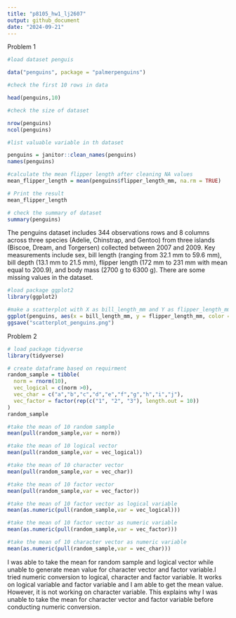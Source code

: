 ```yaml
---
title: "p8105_hw1_lj2607"
output: github_document
date: "2024-09-21"
---
```


Problem 1

```r
#load dataset penguis

data("penguins", package = "palmerpenguins")
```

```r
#check the first 10 rows in data

head(penguins,10)
```


```r
#check the size of dataset

nrow(penguins)
ncol(penguins)
```

```r
#list valuable variable in th dataset

penguins = janitor::clean_names(penguins)
names(penguins)

```

```r
#calculate the mean flipper length after cleaning NA values
mean_flipper_length = mean(penguins$flipper_length_mm, na.rm = TRUE)

# Print the result
mean_flipper_length
```

```r
# check the summary of dataset
summary(penguins)
```

The penguins dataset includes 344 observations rows and 8 columns across 
three species (Adelie, Chinstrap, and Gentoo) from three islands 
(Biscoe, Dream, and Torgersen) collected between 2007 and 2009. 
Key measurements include sex, bill length (ranging from 32.1 mm to 59.6 mm),
bill depth (13.1 mm to 21.5 mm), flipper length (172 mm to 231 mm with mean equal to 200.9), 
and body mass (2700 g to 6300 g). There are some missing values in the dataset.

```r
#load package ggplot2
library(ggplot2)

#make a scatterplot with X as bill_length_mm and Y as flipper_length_mm and color points using Species variable
ggplot(penguins, aes(x = bill_length_mm, y = flipper_length_mm, color = species)) + geom_point()
ggsave("scatterplot_penguins.png")
```

Problem 2

```r
# load package tidyverse
library(tidyverse)

# create dataframe based on requirment
random_sample = tibble(
  norm = rnorm(10),
  vec_logical = c(norm >0),
  vec_char = c("a","b","c","d","e","f","g","h","i","j"),
  vec_factor = factor(rep(c("1", "2", "3"), length.out = 10))
)
random_sample
```

```r
#take the mean of 10 random sample
mean(pull(random_sample,var = norm))
```

```r
#take the mean of 10 logical vector
mean(pull(random_sample,var = vec_logical))
```

```r
#take the mean of 10 character vector
mean(pull(random_sample,var = vec_char))
```

```r
#take the mean of 10 factor vector
mean(pull(random_sample,var = vec_factor))
```

```r
#take the mean of 10 factor vector as logical variable
mean(as.numeric(pull(random_sample,var = vec_logical)))

#take the mean of 10 factor vector as numeric variable
mean(as.numeric(pull(random_sample,var = vec_factor)))

#take the mean of 10 character vector as numeric variable
mean(as.numeric(pull(random_sample,var = vec_char)))
```

I was able to take the mean for random sample and logical vector while unable 
to generate mean value for character vector and factor variable.I tried numeric 
conversion to logical, character and factor variable. It works on logical variable
and factor variable and I am able to get the mean value. However, it is not working
on character variable. This explains why I was unable to take the mean for character
vector and factor variable before conducting numeric conversion.